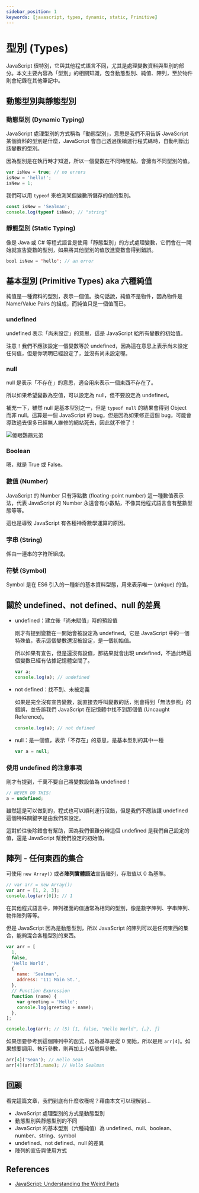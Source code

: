 ```yaml
---
sidebar_position: 1
keywords: [javascript, types, dynamic, static, Primitive]
---
```


# 型別 (Types)

JavaScript 很特別，它與其他程式語言不同，尤其是處理變數資料與型別的部分。本文主要內容為「型別」的相關知識，包含動態型別、純值、陣列，至於物件則會紀錄在其他筆記中。

## 動態型別與靜態型別

### 動態型別 (Dynamic Typing)

JavaScript 處理型別的方式稱為「動態型別」，意思是我們不用告訴 JavaScript 某個資料的型別是什麼，JavaScript 會自己透過後續運行程式碼時，自動判斷出該變數的型別。

因為型別是在執行時才知道，所以一個變數在不同時間點，會擁有不同型別的值。

```javascript
var isNew = true; // no errors
isNew = 'hello!';
isNew = 1;
```

我們可以用 `typeof` 來檢測某個變數所儲存的值的型別。

```javascript
const isNew = 'Sealman';
console.log(typeof isNew); // "string"
```

### 靜態型別 (Static Typing)

像是 Java 或 C# 等程式語言是使用「靜態型別」的方式處理變數，它們會在一開始就宣告變數的型別，如果將其他型別的值放進變數會得到錯誤。

```java
bool isNew = 'hello'; // an error
```

## 基本型別 (Primitive Types) aka 六種純值

純值是一種資料的型別，表示一個值。換句話說，純值不是物件，因為物件是 Name/Value Pairs 的組成，而純值只是一個值而已。

### undefined

undefined 表示「尚未設定」的意思，這是 JavaScript 給所有變數的初始值。

注意！我們不應該設定一個變數等於 undefined，因為這在意思上表示尚未設定任何值，但是你明明已經設定了，並沒有尚未設定喔。

### null

null 是表示「不存在」的意思，適合用來表示一個東西不存在了。

所以如果希望變數為空值，可以設定為 null，但不要設定為 undefined。

補充一下，雖然 null 是基本型別之一，但是 `typeof null` 的結果會得到 Object 而非 null。這算是一個 JavaScript 的 bug，但是因為如果修正這個 bug，可能會導致過去很多已經無人維修的網站死去，因此就不修了！

![傻眼鸚鵡兄弟](https://i.imgur.com/c8Nt4IY.png)

### Boolean

嗯，就是 True 或 False。

### 數值 (Number)

JavaScript 的 Number 只有浮點數 (floating-point number) 這一種數值表示法，代表 JavaScript 的 Number 永遠會有小數點，不像其他程式語言會有整數型態等等。

這也是導致 JavaScript 有各種神奇數學運算的原因。

### 字串 (String)

係由一連串的字符所組成。

### 符號 (Symbol)

Symbol 是在 ES6 引入的一種新的基本資料型態，用來表示唯一 (unique) 的值。

## 關於 undefined、not defined、null 的差異

- undefined：建立後「尚未賦值」時的預設值

  剛才有提到變數在一開始會被設定為 undefined。它是 JavaScript 中的一個特殊值，表示這個變數還沒被設定，是一個初始值。

  所以如果有宣告，但是還沒有設值，那結果就會出現 undefined，不過此時這個變數已經有佔據記憶體空間了。

  ```javascript
  var a;
  console.log(a); // undefined
  ```

- not defined：找不到、未被定義

  如果是完全沒有宣告變數，就直接去呼叫變數的話，則會得到「無法參照」的錯誤，並告訴我們 JavaScript 在記憶體中找不到那個值 (Uncaught Reference)。

  ```javascript
  console.log(a); // not defined
  ```

- null：是一個值，表示「不存在」的意思，是基本型別的其中一種

  ```javascript
  var a = null;
  ```

### 使用 undefined 的注意事項

剛才有提到，千萬不要自己將變數設值為 undefined！

```javascript
// NEVER DO THIS!
a = undefined;
```

雖然這是可以做到的，程式也可以順利運行沒錯，但是我們不應該讓 undefined 這個特殊關鍵字是由我們來設定。

這對於往後除錯會有幫助，因為我們很難分辨這個 undefined 是我們自己設定的值，還是 JavaScript 幫我們設定的初始值。

## 陣列 - 任何東西的集合

可使用 `new Array()` 或者**陣列實體語法**宣告陣列，存取值以 0 為基準。

```javascript
// var arr = new Array();
var arr = [1, 2, 3];
console.log(arr[0]); // 1
```

在其他程式語言中，陣列裡面的值通常為相同的型別，像是數字陣列、字串陣列、物件陣列等等。

但是 JavaScript 因為是動態型別，所以 JavaScript 的陣列可以是任何東西的集合，能夠混合各種型別的東西。

```javascript
var arr = [
  1,
  false,
  'Hello World',
  {
    name: 'Sealman',
    address: '111 Main St.',
  },
  // Function Expression
  function (name) {
    var greeting = 'Hello';
    console.log(greeting + name);
  },
];

console.log(arr); // (5) [1, false, "Hello World", {…}, ƒ]
```

如果想要參考到這個陣列中的函式，因為基準是從 0 開始，所以是用 `arr[4]`。如果想要調用、執行參數，則再加上小括號與參數。

```javascript
arr[4]('Sean'); // Hello Sean
arr[4](arr[3].name); // Hello Sealman
```

## 回顧

看完這篇文章，我們到底有什麼收穫呢？藉由本文可以理解到…

- JavaScript 處理型別的方式是動態型別
- 動態型別與靜態型別的不同
- JavaScript 的基本型別（六種純值）為 undefined、null、boolean、number、string、symbol
- undefined、not defined、null 的差異
- 陣列的宣告與使用方式

## References

- [JavaScript: Understanding the Weird Parts](https://www.udemy.com/course/understand-javascript/)
